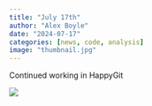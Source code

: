 ```yaml
---
title: "July 17th"
author: "Alex Boyle"
date: "2024-07-17"
categories: [news, code, analysis]
image: "thumbnail.jpg"
---
```


Continued working in HappyGit

![](thumbnail.jpg)
